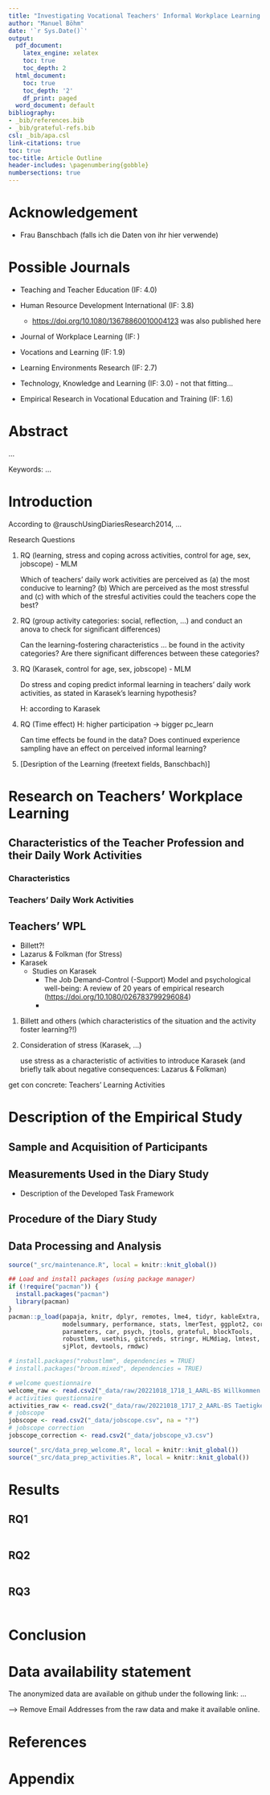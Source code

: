 ```yaml
---
title: "Investigating Vocational Teachers' Informal Workplace Learning Using Experience Sampling"
author: "Manuel Böhm"
date: '`r Sys.Date()`'
output:
  pdf_document:
    latex_engine: xelatex
    toc: true
    toc_depth: 2
  html_document:
    toc: true
    toc_depth: '2'
    df_print: paged
  word_document: default
bibliography:
- _bib/references.bib
- _bib/grateful-refs.bib
csl: _bib/apa.csl
link-citations: true
toc: true
toc-title: Article Outline
header-includes: \pagenumbering{gobble}
numbersections: true
---
```


\newpage
\pagenumbering{arabic}

# Acknowledgement {.unnumbered}

-   Frau Banschbach (falls ich die Daten von ihr hier verwende)

# Possible Journals {.unnumbered}

-   Teaching and Teacher Education (IF: 4.0)

-   Human Resource Development International (IF: 3.8)

    -   <https://doi.org/10.1080/13678860010004123> was also published here

-   Journal of Workplace Learning (IF: )

-   Vocations and Learning (IF: 1.9)

-   Learning Environments Research (IF: 2.7)

-   Technology, Knowledge and Learning (IF: 3.0) - not that fitting...

-   Empirical Research in Vocational Education and Training (IF: 1.6)

\newpage

# Abstract {.unnumbered}

...

Keywords: ...

\newpage

# Introduction

According to @rauschUsingDiariesResearch2014, ...

Research Questions

1.  RQ (learning, stress and coping across activities, control for age, sex, jobscope) - MLM

    Which of teachers' daily work activities are perceived as (a) the most conducive to learning? (b) Which are perceived as the most stressful and (c) with which of the stresful activities could the teachers cope the best?

2.  RQ (group activity categories: social, reflection, ...) and conduct an anova to check for significant differences)

    Can the learning-fostering characteristics ... be found in the activity categories? Are there significant differences between these categories?

3.  RQ (Karasek, control for age, sex, jobscope) - MLM

    Do stress and coping predict informal learning in teachers' daily work activities, as stated in Karasek's learning hypothesis?

    H: according to Karasek

4.  RQ (Time effect) H: higher participation -\> bigger pc_learn

    Can time effects be found in the data? Does continued experience sampling have an effect on perceived informal learning?

5.  [Desription of the Learning (freetext fields, Banschbach)]

# Research on Teachers' Workplace Learning

## Characteristics of the Teacher Profession and their Daily Work Activities

### Characteristics

### Teachers' Daily Work Activities

## Teachers' WPL

-   Billett?!
-   Lazarus & Folkman (for Stress)
-   Karasek
    -   Studies on Karasek
        -   The Job Demand-Control (-Support) Model and psychological well-being: A review of 20 years of empirical research (<https://doi.org/10.1080/026783799296084>)
        -   

1.  Billett and others (which characteristics of the situation and the activity foster learning?!)

2.  Consideration of stress (Karasek, ...)

    use stress as a characteristic of activities to introduce Karasek (and briefly talk about negative consequences: Lazarus & Folkman)

get con concrete: Teachers' Learning Activities

# Description of the Empirical Study

## Sample and Acquisition of Participants

## Measurements Used in the Diary Study

-   Description of the Developed Task Framework

## Procedure of the Diary Study

## Data Processing and Analysis

```r
source("_src/maintenance.R", local = knitr::knit_global())
```

```r
## Load and install packages (using package manager)
if (!require("pacman")) {
  install.packages("pacman")
  library(pacman)
}
pacman::p_load(papaja, knitr, dplyr, remotes, lme4, tidyr, kableExtra,
               modelsummary, performance, stats, lmerTest, ggplot2, corrr,
               parameters, car, psych, jtools, grateful, blockTools,
               robustlmm, usethis, gitcreds, stringr, HLMdiag, lmtest, effects, 
               sjPlot, devtools, rmdwc) 

# install.packages("robustlmm", dependencies = TRUE)
# install.packages("broom.mixed", dependencies = TRUE)

```

```r
# welcome questionnaire
welcome_raw <- read.csv2("_data/raw/20221018_1718_1_AARL-BS Willkommen.csv")
# activities questionnaire
activities_raw <- read.csv2("_data/raw/20221018_1717_2_AARL-BS Taetigkeiten_de102944944440141306.csv")
# jobscope
jobscope <- read.csv2("_data/jobscope.csv", na = "?")
# jobscope correction
jobscope_correction <- read.csv2("_data/jobscope_v3.csv")
```

```r
source("_src/data_prep_welcome.R", local = knitr::knit_global())
source("_src/data_prep_activities.R", local = knitr::knit_global())
```

# Results

## RQ1

```r


```

## RQ2

```r

```

## RQ3

```r

```

# Conclusion

\newpage

# Data availability statement

The anonymized data are available on github under the following link: ...\

–\> Remove Email Addresses from the raw data and make it available online.

# References

::: {#refs custom-style="Bibliography"}
:::

\newpage

# Appendix
